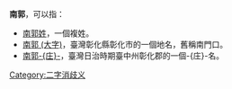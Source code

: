 '''南郭'''，可以指：
* [[南郭姓|南郭姓]]，一個複姓。
* [[南郭_(大字)|南郭 (大字)]]，臺灣彰化縣彰化市的一個地名，舊稱南門口。
* [[南郭庄|南郭-{庄}-]]，臺灣日治時期臺中州彰化郡的一個-{庄}-名。
{{disambig}}
[[Category:二字消歧义|Category:二字消歧义]]